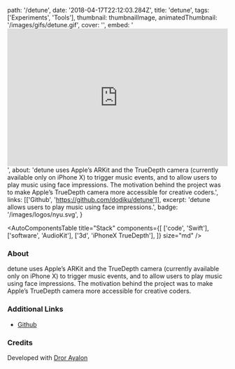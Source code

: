 
  path: '/detune',
  date: '2018-04-17T22:12:03.284Z',
  title: 'detune',
  tags: ['Experiments', 'Tools'],
  thumbnail: thumbnailImage,
  animatedThumbnail: '/images/gifs/detune.gif',
  cover: '',
  embed:
    '<iframe width="100%" height="315" src="https://www.youtube.com/embed/7xnZwB00mrE?rel=0&amp;controls=0&amp;showinfo=0" frameborder="0" allow="autoplay; encrypted-media" allowfullscreen></iframe>',
  about:
    'detune uses Apple’s ARKit and the TrueDepth camera (currently available only on iPhone X) to trigger music events, and to allow users to play music using face impressions. The motivation behind the project was to make Apple’s TrueDepth camera more accessible for creative coders.',
  links: [['Github', 'https://github.com/dodiku/detune']],
  excerpt: 'detune allows users to play music using face impressions.',
  badge: '/images/logos/nyu.svg',
}

<AutoComponentsTable
  title="Stack"
  components={[
    ['code', 'Swift'],
    ['software', 'AudioKit'],
    ['3d', 'iPhoneX TrueDepth'],
  ]}
  size="md"
/>

### About

detune uses Apple’s ARKit and the TrueDepth camera (currently available only on iPhone X) to trigger music events, and to allow users to play music using face impressions. The motivation behind the project was to make Apple’s TrueDepth camera more accessible for creative coders.

### Additional Links

- [Github](https://github.com/dodiku/detune)

### Credits

Developed with <a target="_blank" href="https://drorayalon.com">Dror Ayalon</a>
